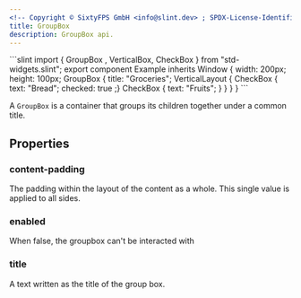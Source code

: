 ```yaml
---
<!-- Copyright © SixtyFPS GmbH <info@slint.dev> ; SPDX-License-Identifier: MIT -->
title: GroupBox
description: GroupBox api.
---
```



<CodeSnippetMD imagePath="/src/assets/generated/std-widgets-groupbox-example.png"  imageWidth="200" imageHeight="200"  imageAlt='groupbox example'>
```slint
import { GroupBox , VerticalBox, CheckBox } from "std-widgets.slint";
export component Example inherits Window {
    width: 200px;
    height: 100px;
    GroupBox {
        title: "Groceries";
        VerticalLayout {
            CheckBox { text: "Bread"; checked: true ;}
            CheckBox { text: "Fruits"; }
        }
    }
}
```
</CodeSnippetMD>

A `GroupBox` is a container that groups its children together under a common title.

## Properties

### content-padding
<SlintProperty propName="content-padding" typeName="length">
The padding within the layout of the content as a whole. This single value is applied to all sides.
</SlintProperty>

### enabled
<SlintProperty propName="enabled" typeName="bool" defaultValue="true">
When false, the groupbox can't be interacted with
</SlintProperty>

### title
<SlintProperty propName="title" typeName="string">
A text written as the title of the group box.
</SlintProperty>

